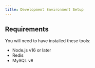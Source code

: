 ```yaml
---
title: Development Environment Setup
---
```


## Requirements

You will need to have installed these tools:

- Node.js v16 or later
- Redis
- MySQL v8
